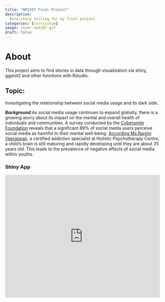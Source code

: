 ```yaml
--- 
title: "NM2207 Final Project"
description: 
  Data-story telling for my final project
categories: [curriculum]
image: cover-nm2207.gif
draft: false
---
```


# About
This project aims to find stories in data through visualization via shiny, ggplot2 and other functions with Rstudio. 

## Topic:
Investigating the relationship between social media usage and its dark side.

***Background***
As social media usage continues to expand globally, there is a growing worry about its impact on the mental and overall health of individuals and communities. A survey conducted by the [Cybersmile Foundation](https://www.marketingtechnews.net/news/2022/jun/22/89-of-people-feel-social-media-negatively-affects-their-mental-health/) reveals that a significant 89% of social media users perceive social media as harmful to their mental well-being. [According Ms Ranjini Veerappan](https://www.channelnewsasia.com/singapore/big-read-teenagers-social-media-addiction-cost-mental-health-3647121), a certified addiction specialist at Holistic Psychotherapy Centre, a child's brain is still maturing and rapidly developing until they are about 25 years old. This leads to the prevalence of negative effects of social media within youths. 





### Shiny App
<iframe height="400" width="100%" frameborder="no" src="https://liyinnng.shinyapps.io/NM2207-Final-Project-App/"> </iframe>